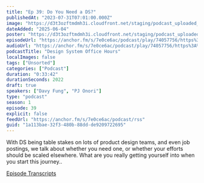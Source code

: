 ```yaml
---
title: "Ep 39: Do You Need a DS?"
publishedAt: "2023-07-31T07:01:00.000Z"
image: "https://d3t3ozftmdmh3i.cloudfront.net/staging/podcast_uploaded_nologo/21047747/21047747-1699427880984-48d6ab24edbb5.jpg"
dateAdded: "2025-06-04"
poster: "https://d3t3ozftmdmh3i.cloudfront.net/staging/podcast_uploaded_nologo/21047747/21047747-1699427880984-48d6ab24edbb5.jpg"
episodeUrl: "https://anchor.fm/s/7e0ce6ac/podcast/play/74057756/https%3A%2F%2Fd3ctxlq1ktw2nl.cloudfront.net%2Fstaging%2F2023-6-31%2Fcfec8271-d02b-0558-d676-1628cb2c5a4f.mp3"
audioUrl: "https://anchor.fm/s/7e0ce6ac/podcast/play/74057756/https%3A%2F%2Fd3ctxlq1ktw2nl.cloudfront.net%2Fstaging%2F2023-6-31%2Fcfec8271-d02b-0558-d676-1628cb2c5a4f.mp3"
podcastTitle: "Design System Office Hours"
localImages: false
tags: ["Unsorted"]
categories: ["Podcast"]
duration: "0:33:42"
durationSeconds: 2022
draft: true
speakers: ["Davy Fung", "PJ Onori"]
type: "podcast"
season: 1
episode: 39
explicit: false
feedUrl: "https://anchor.fm/s/7e0ce6ac/podcast/rss"
guid: "1a113bae-32f3-480b-88dd-de9209722695"
---
```

With DS being table stakes on lots of product design teams, and even job postings, we talk about whether you need one, or whether your efforts should be scaled elsewhere. What are you really getting yourself into when you start this journey..

[Episode Transcripts](https://docs.google.com/document/d/1eBPOj7pQJBKCsc4uWlMM1XwwfTOLiK7Av_qEbwu2F_M/edit?usp=sharing)
